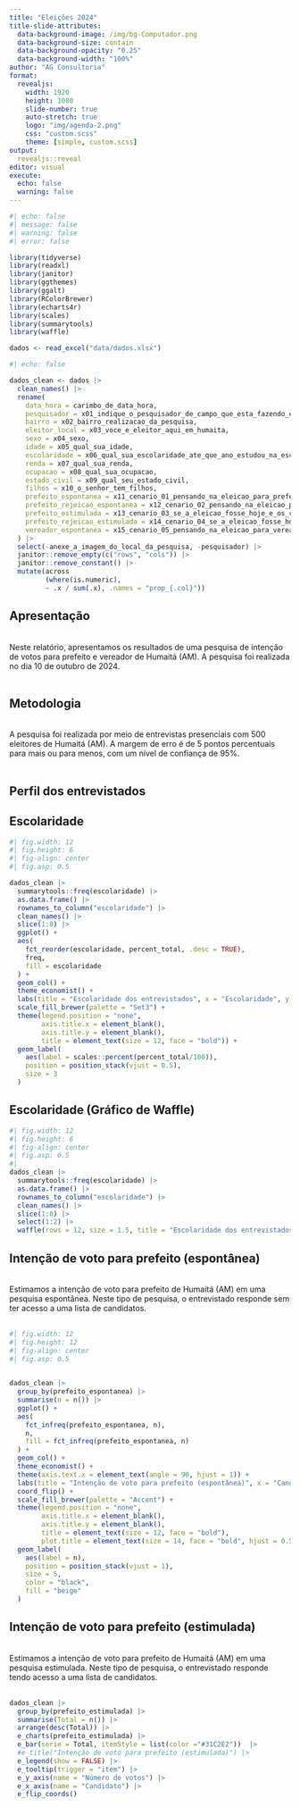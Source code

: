 ```yaml
---
title: "Eleições 2024"
title-slide-attributes:
  data-background-image: /img/bg-Computador.png
  data-background-size: contain
  data-background-opacity: "0.25"
  data-background-width: "100%"
author: "AG Consultoria"
format: 
  revealjs:
    width: 1920
    height: 1080
    slide-number: true
    auto-stretch: true
    logo: "img/agenda-2.png"
    css: "custom.scss"
    theme: [simple, custom.scss]
output: 
  revealjs::reveal
editor: visual
execute: 
  echo: false
  warning: false
---
```


```r
#| echo: false
#| message: false
#| warning: false
#| error: false

library(tidyverse)
library(readxl)
library(janitor)
library(ggthemes)
library(ggalt)
library(RColorBrewer)
library(echarts4r)
library(scales)
library(summarytools)
library(waffle)
```

```r

dados <- read_excel("data/dados.xlsx")
```

```r
#| echo: false

dados_clean <- dados |> 
  clean_names() |> 
  rename(
    data_hora = carimbo_de_data_hora,
    pesquisador = x01_indique_o_pesquisador_de_campo_que_esta_fazendo_este_questionario,
    bairro = x02_bairro_realizacao_da_pesquisa,
    eleitor_local = x03_voce_e_eleitor_aqui_em_humaita,
    sexo = x04_sexo,
    idade = x05_qual_sua_idade,
    escolaridade = x06_qual_sua_escolaridade_ate_que_ano_estudou_na_escola,
    renda = x07_qual_sua_renda,
    ocupacao = x08_qual_sua_ocupacao,
    estado_civil = x09_qual_seu_estado_civil,
    filhos = x10_o_senhor_tem_filhos,
    prefeito_espontanea = x11_cenario_01_pensando_na_eleicao_para_prefeito_de_humaita_se_a_eleicao_fosse_hoje_em_quem_o_senhor_a_votaria_para_prefeito_espontanea,
    prefeito_rejeicao_espontanea = x12_cenario_02_pensando_na_eleicao_para_prefeito_de_humaita_se_a_eleicao_fosse_hoje_em_quem_o_senhor_a_nao_votaria_para_prefeito_espontanea,
    prefeito_estimulada = x13_cenario_03_se_a_eleicao_fosse_hoje_e_os_candidatos_fossem_deste_cartao_em_quem_o_senhor_votaria_para_prefeito_de_humaita_estimulada,
    prefeito_rejeicao_estimulada = x14_cenario_04_se_a_eleicao_fosse_hoje_e_os_candidatos_fossem_deste_cartao_em_quem_o_senhor_nao_votaria_para_prefeito_de_humaita_estimulada,
    vereador_espontanea = x15_cenario_05_pensando_na_eleicao_para_vereador_de_humaita_se_a_eleicao_fosse_hoje_em_quem_o_senhor_a_votaria_para_vereador_espontanea
  ) |> 
  select(-anexe_a_imagem_do_local_da_pesquisa, -pesquisador) |> 
  janitor::remove_empty(c("rows", "cols")) |> 
  janitor::remove_constant() |> 
  mutate(across
         (where(is.numeric),
         ~ .x / sum(.x), .names = "prop_{.col}"))

```

## Apresentação {background-color="transparent" background-image="img/bg-Computador.png" background-opacity="0.5"}

<br> Neste relatório, apresentamos os resultados de uma pesquisa de intenção de votos para prefeito e vereador de Humaitá (AM). A pesquisa foi realizada no dia 10 de outubro de 2024. <br> <br>

## Metodologia

<br> A pesquisa foi realizada por meio de entrevistas presenciais com 500 eleitores de Humaitá (AM). A margem de erro é de 5 pontos percentuais para mais ou para menos, com um nível de confiança de 95%. <br> <br>

## Perfil dos entrevistados

## Escolaridade

```r
#| fig.width: 12
#| fig.height: 6
#| fig-align: center
#| fig.asp: 0.5

dados_clean |> 
  summarytools::freq(escolaridade) |> 
  as.data.frame() |>
  rownames_to_column("escolaridade") |>
  clean_names() |>
  slice(1:8) |> 
  ggplot() +
  aes(
    fct_reorder(escolaridade, percent_total, .desc = TRUE),
    freq,
    fill = escolaridade
  ) +
  geom_col() +
  theme_economist() +
  labs(title = "Escolaridade dos entrevistados", x = "Escolaridade", y = "Proporção (%)") +
  scale_fill_brewer(palette = "Set3") +
  theme(legend.position = "none",
        axis.title.x = element_blank(),
        axis.title.y = element_blank(),
        title = element_text(size = 12, face = "bold")) +
  geom_label(
    aes(label = scales::percent(percent_total/100)),
    position = position_stack(vjust = 0.5),
    size = 3
  )
```

## Escolaridade (Gráfico de Waffle)

```r
#| fig.width: 12
#| fig.height: 6
#| fig-align: center
#| fig.asp: 0.5
#| 
dados_clean |> 
  summarytools::freq(escolaridade) |> 
  as.data.frame() |>
  rownames_to_column("escolaridade") |>
  clean_names() |>
  slice(1:8) |> 
  select(1:2) |>
  waffle(rows = 12, size = 1.5, title = "Escolaridade dos entrevistados", xlab = "1 quadrado = 1%")
```

## Intenção de voto para prefeito (espontânea)

<br> Estimamos a intenção de voto para prefeito de Humaitá (AM) em uma pesquisa espontânea. Neste tipo de pesquisa, o entrevistado responde sem ter acesso a uma lista de candidatos. <br> <br>

```r
#| fig.width: 12
#| fig.height: 12
#| fig-align: center
#| fig.asp: 0.5

 
dados_clean |> 
  group_by(prefeito_espontanea) |>
  summarise(n = n()) |>
  ggplot() +
  aes(
    fct_infreq(prefeito_espontanea, n),
    n,
    fill = fct_infreq(prefeito_espontanea, n)
  ) +
  geom_col() +
  theme_economist() +
  theme(axis.text.x = element_text(angle = 90, hjust = 1)) +
  labs(title = "Intenção de voto para prefeito (espontânea)", x = "Candidato", y = "Número de votos") +
  coord_flip() +
  scale_fill_brewer(palette = "Accent") +
  theme(legend.position = "none",
        axis.title.x = element_blank(),
        axis.title.y = element_blank(),
        title = element_text(size = 12, face = "bold"),
        plot.title = element_text(size = 14, face = "bold", hjust = 0.5)) +
  geom_label(
    aes(label = n),
    position = position_stack(vjust = 1),
    size = 5,
    color = "black",
    fill = "beige"
  )

```

## Intenção de voto para prefeito (estimulada)

<br> Estimamos a intenção de voto para prefeito de Humaitá (AM) em uma pesquisa estimulada. Neste tipo de pesquisa, o entrevistado responde tendo acesso a uma lista de candidatos. <br> <br>

::: figura
```r
dados_clean |> 
  group_by(prefeito_estimulada) |>
  summarise(Total = n()) |>
  arrange(desc(Total)) |> 
  e_charts(prefeito_estimulada) |>
  e_bar(serie = Total, itemStyle = list(color ="#31C2E2"))  |> 
  #e_title("Intenção de voto para prefeito (estimulada)") |>
  e_legend(show = FALSE) |>
  e_tooltip(trigger = "item") |>
  e_y_axis(name = "Número de votos") |>
  e_x_axis(name = "Candidato") |> 
  e_flip_coords()
```
:::
